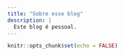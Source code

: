 ```yaml
---
title: "Sobre esse blog"
description: |
  Este blog é pessoal.
---
```


```r
knitr::opts_chunk$set(echo = FALSE)
```
